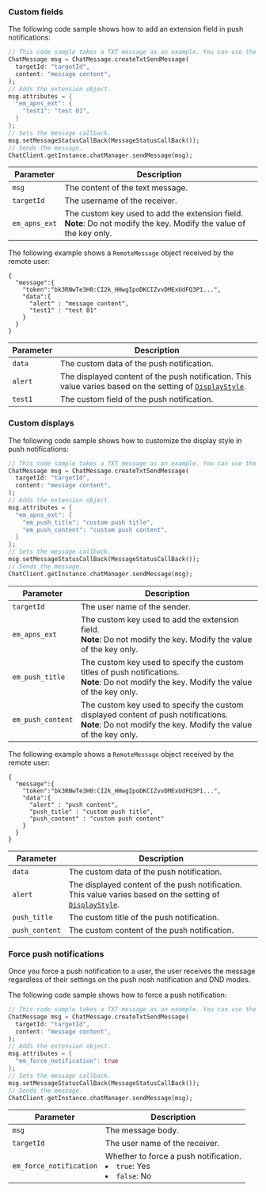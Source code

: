 <PlatformWrapper platform="flutter">

### Custom fields

The following code sample shows how to add an extension field in push notifications:

```dart
// This code sample takes a TXT message as an example. You can use the same approach to set IMAGE messages and FILE messages.
ChatMessage msg = ChatMessage.createTxtSendMessage(
  targetId: "targetId",
  content: "message content",
);
// Adds the extension object.
msg.attributes = {
  "em_apns_ext": {
    "test1": "test 01",
  }
};
// Sets the message callback.
msg.setMessageStatusCallBack(MessageStatusCallBack());
// Sends the message.
ChatClient.getInstance.chatManager.sendMessage(msg);
```

| Parameter             | Description                                                         |
| ---------------- | ------------------------------------------------------------ |
| `msg`        | The content of the text message.                                  |
| `targetId` | The username of the receiver.  |
| `em_apns_ext`    | The custom key used to add the extension field. <br/>**Note**: Do not modify the key. Modify the value of the key only. |


The following example shows a `RemoteMessage` object received by the remote user:

```plaintext
{
  "message":{
    "token":"bk3RNwTe3H0:CI2k_HHwgIpoDKCIZvvDMExUdFQ3P1...",
    "data":{
      "alert" : "message content",
      "test1" : "test 01"
    }
  }
}
```

| Parameter    | Description           |
| ------- | -------------- |
| `data`  | The custom data of the push notification.     |
| `alert`  | The displayed content of the push notification. This value varies based on the setting of [`DisplayStyle`](#style).   |
| `test1`  | The custom field of the push notification.        |


### Custom displays

The following code sample shows how to customize the display style in push notifications:

```dart
// This code sample takes a TXT message as an example. You can use the same approach to set IMAGE messages and FILE messages.
ChatMessage msg = ChatMessage.createTxtSendMessage(
  targetId: "targetId",
  content: "message content",
);
// Adds the extension object.
msg.attributes = {
  "em_apns_ext": {
    "em_push_title": "custom push title",
    "em_push_content": "custom push content",
  }
};
// Sets the message callback.
msg.setMessageStatusCallBack(MessageStatusCallBack());
// Sends the message.
ChatClient.getInstance.chatManager.sendMessage(msg);
```

| Parameter             | Description                                                         |
| ---------------- | ------------------------------------------------------------ |
| `targetId` | The user name of the sender. |
| `em_apns_ext`    | The custom key used to add the extension field. <br/>**Note**: Do not modify the key. Modify the value of the key only. |
| `em_push_title`   | The custom key used to specify the custom titles of push notifications.<br/>**Note**: Do not modify the key. Modify the value of the key only. |
| `em_push_content`| The custom key used to specify the custom displayed content of push notifications.<br/>**Note**: Do not modify the key. Modify the value of the key only. |

The following example shows a `RemoteMessage` object received by the remote user:

```plaintext
{
  "message":{
    "token":"bk3RNwTe3H0:CI2k_HHwgIpoDKCIZvvDMExUdFQ3P1...",
    "data":{
      "alert" : "push content",
      "push_title" : "custom push title",
      "push_content" : "custom push content"
    }
  }
}
```

| Parameter    | Description           |
| ------- | -------------- |
| `data`  | The custom data of the push notification.     |
| `alert` | The displayed content of the push notification. This value varies based on the setting of [`DisplayStyle`](#style).    |
| `push_title` | The custom title of the push notification.     |
| `push_content` | The custom content of the push notification.     |


### Force push notifications

Once you force a push notification to a user, the user receives the message regardless of their settings on the push nosh notification and DND modes.

The following code sample shows how to force a push notification:

```dart
// This code sample takes a TXT message as an example. You can use the same approach to set IMAGE messages and FILE messages.
ChatMessage msg = ChatMessage.createTxtSendMessage(
  targetId: "targetId",
  content: "message content",
);
// Adds the extension object.
msg.attributes = {
  "em_force_notification": true
};
// Sets the message callback.
msg.setMessageStatusCallBack(MessageStatusCallBack());
// Sends the message.
ChatClient.getInstance.chatManager.sendMessage(msg);
```

| Parameter                    | Description                                     |
| ----------------------- | ---------------------------------------- |
| `msg`               | The message body.                                 |
| `targetId`        | The user name of the receiver.                    |
| `em_force_notification` | Whether to force a push notification.<li>`true`: Yes</li><li>`false`: No</li>  |

</PlatformWrapper>